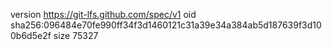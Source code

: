 version https://git-lfs.github.com/spec/v1
oid sha256:096484e70fe990ff34f3d1460121c31a39e34a384ab5d187639f3d100b6d5e2f
size 75327
